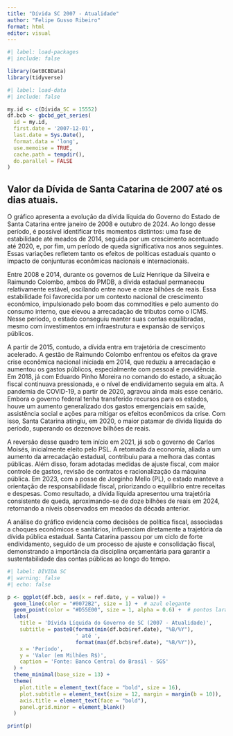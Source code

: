 ---
title: "Dívida SC 2007 - Atualidade"
author: "Felipe Gusso Ribeiro"
format: html
editor: visual
---

```{r}
#| label: load-packages
#| include: false

library(GetBCBData)
library(tidyverse)
```

```{r}
#| label: load-data
#| include: false

my.id <- c(Dívida_SC = 15552)
df.bcb <- gbcbd_get_series(
  id = my.id,
  first.date = '2007-12-01',
  last.date = Sys.Date(),
  format.data = 'long',
  use.memoise = TRUE,
  cache.path = tempdir(),
  do.parallel = FALSE
)
```

## Valor da Dívida de Santa Catarina de 2007 até os dias atuais.

O gráfico apresenta a evolução da dívida líquida do Governo do Estado de Santa Catarina entre janeiro de 2008 e outubro de 2024. Ao longo desse período, é possível identificar três momentos distintos: uma fase de estabilidade até meados de 2014, seguida por um crescimento acentuado até 2020, e, por fim, um período de queda significativa nos anos seguintes. Essas variações refletem tanto os efeitos de políticas estaduais quanto o impacto de conjunturas econômicas nacionais e internacionais.

Entre 2008 e 2014, durante os governos de Luiz Henrique da Silveira e Raimundo Colombo, ambos do PMDB, a dívida estadual permaneceu relativamente estável, oscilando entre nove e onze bilhões de reais. Essa estabilidade foi favorecida por um contexto nacional de crescimento econômico, impulsionado pelo boom das commodities e pelo aumento do consumo interno, que elevou a arrecadação de tributos como o ICMS. Nesse período, o estado conseguiu manter suas contas equilibradas, mesmo com investimentos em infraestrutura e expansão de serviços públicos.

A partir de 2015, contudo, a dívida entra em trajetória de crescimento acelerado. A gestão de Raimundo Colombo enfrentou os efeitos da grave crise econômica nacional iniciada em 2014, que reduziu a arrecadação e aumentou os gastos públicos, especialmente com pessoal e previdência. Em 2018, já com Eduardo Pinho Moreira no comando do estado, a situação fiscal continuava pressionada, e o nível de endividamento seguia em alta. A pandemia de COVID-19, a partir de 2020, agravou ainda mais esse cenário. Embora o governo federal tenha transferido recursos para os estados, houve um aumento generalizado dos gastos emergenciais em saúde, assistência social e ações para mitigar os efeitos econômicos da crise. Com isso, Santa Catarina atingiu, em 2020, o maior patamar de dívida líquida do período, superando os dezenove bilhões de reais.

A reversão desse quadro tem início em 2021, já sob o governo de Carlos Moisés, inicialmente eleito pelo PSL. A retomada da economia, aliada a um aumento da arrecadação estadual, contribuiu para a melhora das contas públicas. Além disso, foram adotadas medidas de ajuste fiscal, com maior controle de gastos, revisão de contratos e racionalização da máquina pública. Em 2023, com a posse de Jorginho Mello (PL), o estado manteve a orientação de responsabilidade fiscal, priorizando o equilíbrio entre receitas e despesas. Como resultado, a dívida líquida apresentou uma trajetória consistente de queda, aproximando-se de doze bilhões de reais em 2024, retornando a níveis observados em meados da década anterior.

A análise do gráfico evidencia como decisões de política fiscal, associadas a choques econômicos e sanitários, influenciam diretamente a trajetória da dívida pública estadual. Santa Catarina passou por um ciclo de forte endividamento, seguido de um processo de ajuste e consolidação fiscal, demonstrando a importância da disciplina orçamentária para garantir a sustentabilidade das contas públicas ao longo do tempo.

```{r}
#| label: DÍVIDA SC
#| warning: false
#| echo: false

p <- ggplot(df.bcb, aes(x = ref.date, y = value)) +
  geom_line(color = "#0072B2", size = 1) +  # azul elegante
  geom_point(color = "#D55E00", size = 1, alpha = 0.6) +  # pontos laranja
  labs(
    title = 'Dívida Líquida do Governo de SC (2007 - Atualidade)',
    subtitle = paste0(format(min(df.bcb$ref.date), "%B/%Y"),
                      ' até ',
                      format(max(df.bcb$ref.date), "%B/%Y")),
    x = 'Período',
    y = 'Valor (em Milhões R$)',
    caption = 'Fonte: Banco Central do Brasil - SGS'
  ) +
  theme_minimal(base_size = 13) +
  theme(
    plot.title = element_text(face = "bold", size = 16),
    plot.subtitle = element_text(size = 12, margin = margin(b = 10)),
    axis.title = element_text(face = "bold"),
    panel.grid.minor = element_blank()
  )

print(p)
```
